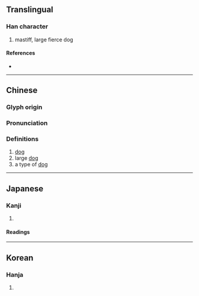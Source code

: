 {{character info/new}}
==Translingual==

===Han character===
{{Han char|rn=94|rad=犬|as=11|sn=14|four=58430|canj=GKIK,QKIK|ids=⿱敖犬}}

# mastiff, large fierce dog

====References====
* {{Han ref|kx=0718.020|dkj=20646|dj=1129.160|hdz=21364.100|uh=7352|ud=29522|bh=E676|bd=58998}}

----

==Chinese==
{{zh-forms}}

===Glyph origin===
{{Han etym}}

===Pronunciation===
{{zh-pron
|m=áo
|c=ngou1,ngou4
|mc=y
|oc=y
|ma=
|cat=n
}}

===Definitions===
{{zh-hanzi}}

# [[dog]]
# large [[dog]]
# a type of [[dog]]

----

==Japanese==

===Kanji===
{{ja-kanji|grade=|rs=犬11}}

# {{defn|lang=ja|sort=犬11}}

====Readings====
{{ja-readings|on=[[ごう]] (gō)|kun=[[いぬ]] (inu)|nanori=}}

----

==Korean==

===Hanja===
{{ko-hanja|hangeul=오|eumhun=|rv=o|mr=o|y=o}}

# {{defn|lang=ko|sort=犬11}}